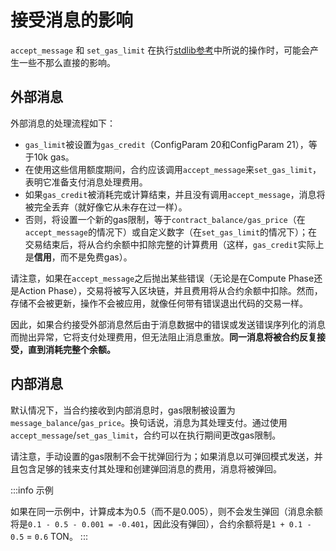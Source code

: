 # 接受消息的影响

`accept_message` 和 `set_gas_limit` 在执行[stdlib参考](/develop/func/stdlib#accept_message)中所说的操作时，可能会产生一些不那么直接的影响。

## 外部消息

外部消息的处理流程如下：

- `gas_limit`被设置为`gas_credit`（ConfigParam 20和ConfigParam 21），等于10k gas。
- 在使用这些信用额度期间，合约应该调用`accept_message`来`set_gas_limit`，表明它准备支付消息处理费用。
- 如果`gas_credit`被消耗完或计算结束，并且没有调用`accept_message`，消息将被完全丢弃（就好像它从未存在过一样）。
- 否则，将设置一个新的gas限制，等于`contract_balance/gas_price`（在`accept_message`的情况下）或自定义数字（在`set_gas_limit`的情况下）；在交易结束后，将从合约余额中扣除完整的计算费用（这样，`gas_credit`实际上是**信用**，而不是免费gas）。

请注意，如果在`accept_message`之后抛出某些错误（无论是在Compute Phase还是Action Phase），交易将被写入区块链，并且费用将从合约余额中扣除。然而，存储不会被更新，操作不会被应用，就像任何带有错误退出代码的交易一样。

因此，如果合约接受外部消息然后由于消息数据中的错误或发送错误序列化的消息而抛出异常，它将支付处理费用，但无法阻止消息重放。**同一消息将被合约反复接受，直到消耗完整个余额。**

## 内部消息

默认情况下，当合约接收到内部消息时，gas限制被设置为`message_balance`/`gas_price`。换句话说，消息为其处理支付。通过使用`accept_message`/`set_gas_limit`，合约可以在执行期间更改gas限制。

请注意，手动设置的gas限制不会干扰弹回行为；如果消息以可弹回模式发送，并且包含足够的钱来支付其处理和创建弹回消息的费用，消息将被弹回。

:::info 示例

如果在同一示例中，计算成本为0.5（而不是0.005），则不会发生弹回（消息余额将是`0.1 - 0.5 - 0.001 = -0.401`，因此没有弹回），合约余额将是`1 + 0.1 - 0.5` = `0.6` TON。
:::
